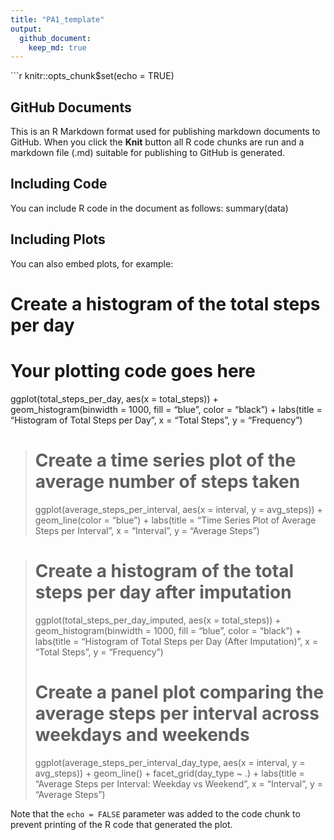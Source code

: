 ```yaml
---
title: "PA1_template"
output:
  github_document:
    keep_md: true
---
```


```r
knitr::opts_chunk$set(echo = TRUE)

## GitHub Documents

This is an R Markdown format used for publishing markdown documents to GitHub. When you click the **Knit** button all R code chunks are run and a markdown file (.md) suitable for publishing to GitHub is generated.

## Including Code

You can include R code in the document as follows:
summary(data)

## Including Plots

You can also embed plots, for example:

# Create a histogram of the total steps per day

# Your plotting code goes here
ggplot(total_steps_per_day, aes(x = total_steps)) +
  geom_histogram(binwidth = 1000, fill = "blue", color = "black") +
  labs(title = "Histogram of Total Steps per Day", x = "Total Steps", y = "Frequency")

> # Create a time series plot of the average number of steps taken
ggplot(average_steps_per_interval, aes(x = interval, y = avg_steps)) +
  geom_line(color = "blue") +
  labs(title = "Time Series Plot of Average Steps per Interval", x = "Interval", y = "Average Steps")

> # Create a histogram of the total steps per day after imputation
ggplot(total_steps_per_day_imputed, aes(x = total_steps)) +
  geom_histogram(binwidth = 1000, fill = "blue", color = "black") +
  labs(title = "Histogram of Total Steps per Day (After Imputation)", x = "Total Steps", y = "Frequency")
> 
> # Create a panel plot comparing the average steps per interval across weekdays and weekends
> ggplot(average_steps_per_interval_day_type, aes(x = interval, y = avg_steps)) +
  geom_line() +
  facet_grid(day_type ~ .) +
  labs(title = "Average Steps per Interval: Weekday vs Weekend", x = "Interval", y = "Average Steps")

Note that the `echo = FALSE` parameter was added to the code chunk to prevent printing of the R code that generated the plot.
